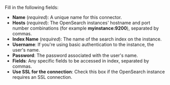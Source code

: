 Fill in the following fields:

- **Name** (_required_): A unique name for this connector.
- **Hosts** (_required_): The OpenSearch instances' hostname and port number combinations (for example **myinstance:9200**), separated by commas.
- **Index Name** (_required_): The name of the search index on the instance.
- **Username**: If you're using basic authentication to the instance, the user's name.
- **Password**: The password associated with the user's name.
- **Fields**: Any specific fields to be accessed in index, separated by commas.
- **Use SSL for the connection**: Check this box if the OpenSearch instance requires an SSL connection.